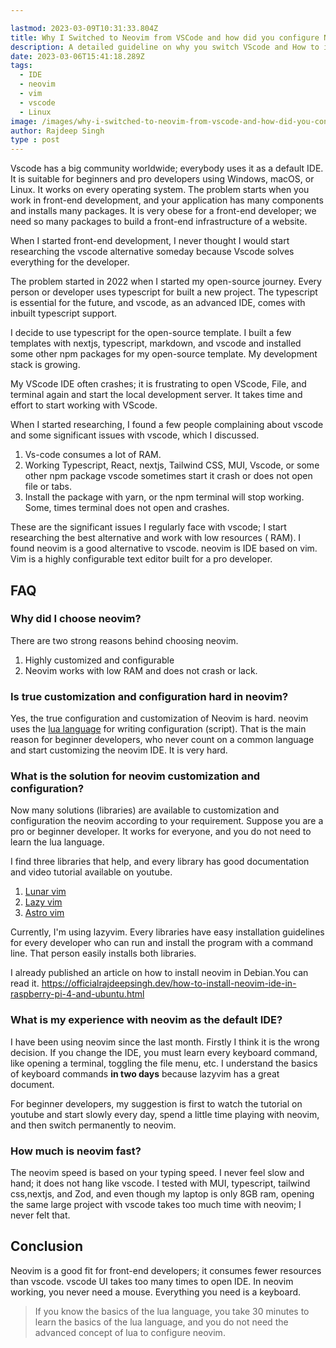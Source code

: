 ```yaml
---

lastmod: 2023-03-09T10:31:33.804Z
title: Why I Switched to Neovim from VSCode and how did you configure Neovim?
description: A detailed guideline on why you switch VScode and How to install neovim, customization, and configuration.
date: 2023-03-06T15:41:18.289Z
tags:
  - IDE
  - neovim
  - vim
  - vscode
  - Linux
image: /images/why-i-switched-to-neovim-from-vscode-and-how-did-you-configure-neovim.png
author: Rajdeep Singh
type : post
---
```


Vscode has a big community worldwide; everybody uses it as a default IDE. It is suitable for beginners and pro developers using Windows, macOS, or Linux. It works on every operating system. The problem starts when you work in front-end development, and your application has many components and installs many packages. It is very obese for a front-end developer; we need so many packages to build a front-end infrastructure of a website.

When I started front-end development, I never thought I would start researching the vscode alternative someday because Vscode solves everything for the developer.

The problem started in 2022 when I started my open-source journey. Every person or developer uses typescript for built a new project. The typescript is essential for the future, and vscode, as an advanced IDE, comes with inbuilt typescript support.

I decide to use typescript for the open-source template. I built a few templates with nextjs, typescript, markdown, and vscode and installed some other npm packages for my open-source template. My development stack is growing.

My VScode IDE often crashes; it is frustrating to open VScode, File, and terminal again and start the local development server. It takes time and effort to start working with VScode.

When I started researching, I found a few people complaining about vscode and some significant issues with vscode, which I discussed.

1. Vs-code consumes a lot of RAM.
2. Working Typescript, React, nextjs, Tailwind CSS, MUI, Vscode, or some other npm package vscode sometimes start it crash or does not open file or tabs.
3. Install the package with yarn, or the npm terminal will stop working. Some, times terminal does not open and crashes.

These are the significant issues I regularly face with vscode; I start researching the best alternative and work with low resources ( RAM). I found neovim is a good alternative to vscode. neovim is IDE based on vim. Vim is a highly configurable text editor built for a pro developer.

## FAQ

### Why did I choose neovim?

There are two strong reasons behind choosing neovim.

1. Highly customized and configurable
2. Neovim works with low RAM and does not crash or lack.

### Is true customization and configuration hard in neovim?

Yes, the true configuration and customization of Neovim is hard. neovim uses the [lua language](https://www.lua.org/) for writing configuration (script). That is the main reason for beginner developers, who never count on a common language and start customizing the neovim IDE. It is very hard.

### What is the solution for neovim customization and configuration?

Now many solutions (libraries) are available to customization and configuration the neovim according to your requirement. Suppose you are a pro or beginner developer. It works for everyone, and you do not need to learn the lua language.

I find three libraries that help, and every library has good documentation and video tutorial available on youtube.

1. [Lunar vim](https://www.lunarvim.org/docs/installation)
2. [Lazy vim](https://www.lazyvim.org/)
3. [Astro vim](https://github.com/AstroNvim/AstroNvim)

Currently, I'm using lazyvim. Every libraries have easy installation guidelines for every developer who can run and install the program with a command line. That person easily installs both libraries.

I already published an article on how to install neovim in Debian.You can read it.
https://officialrajdeepsingh.dev/how-to-install-neovim-ide-in-raspberry-pi-4-and-ubuntu.html

### [](https://officialrajdeepsingh.dev/how-to-install-neovim-ide-in-raspberry-pi-4-and-ubuntu.html)What is my experience with neovim as the default IDE?

I have been using neovim since the last month. Firstly I think it is the wrong decision. If you change the IDE, you must learn every keyboard command, like opening a terminal, toggling the file menu, etc. I understand the basics of keyboard commands **in two days** because lazyvim has a great document.

For beginner developers, my suggestion is first to watch the tutorial on youtube and start slowly every day, spend a little time playing with neovim, and then switch permanently to neovim.

### How much is neovim fast?

The neovim speed is based on your typing speed. I never feel slow and hand; it does not hang like vscode. I tested with MUI, typescript, tailwind css,nextjs, and Zod, and even though my laptop is only 8GB ram, opening the same large project with vscode takes too much time with neovim; I never felt that.

## Conclusion

Neovim is a good fit for front-end developers; it consumes fewer resources than vscode. vscode UI takes too many times to open IDE. In neovim working, you never need a mouse. Everything you need is a keyboard.

> If you know the basics of the lua language, you take 30 minutes to learn the basics of the lua language, and you do not need the advanced concept of lua to configure neovim.


